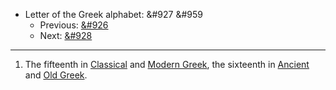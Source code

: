 *Letter of the Greek alphabet: &#927 &#959
**Previous: [[xi|&#926]]
**Next: [[pi|&#928]]

----

#The fifteenth in [[Classical Greek|Classical]] and [[Modern Greek]], the sixteenth in [[Ancient Greek|Ancient]] and [[Old Greek]].